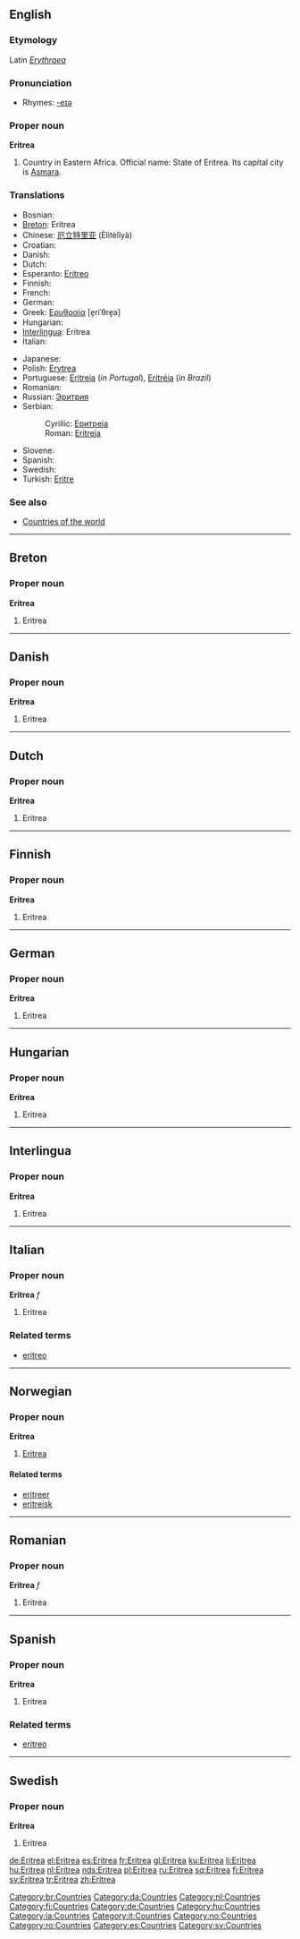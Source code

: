 {{see|eritrea}}
{{wikipedia}}
==English==

===Etymology===
Latin ''[[Erythraea]]''

===Pronunciation===
{{IPAchar|/ˌerɪˈtreɪə/, /ˌerɪˈtriːə/}}
*Rhymes: [[Rhymes:English:-eɪə|-eɪə]]

===Proper noun===
'''Eritrea'''

# Country in Eastern Africa. Official name: State of Eritrea. Its capital city is [[Asmara]].

===Translations===
{{rfc-level|Translations at L3+ (AutoFormat would have corrected level of Translations)}}
{{top}}
*Bosnian: {{t-|bs|Eritreja|f}}
*[[Breton]]: Eritrea
*Chinese: [[厄立特里亚]] (Èlìtèlǐyà)
*Croatian: {{t-|hr|Eritreja|f}}
* Danish: {{t-|da|Eritrea}}
* Dutch: {{t+|nl|Eritrea}}
*Esperanto: [[Eritreo]]
* Finnish: {{t+|fi|Eritrea}}
* French: {{t+|fr|Érythrée|f}}
* German: {{t+|de|Eritrea}}
*Greek: [[Ερυθραία]] [e̞riˈθre̞a] {{f}}
* Hungarian: {{t+|hu|Eritrea}}
*[[Interlingua]]: Eritrea
* Italian: {{t-|it|Eritrea|f}}
{{mid}}
* Japanese: {{t+|ja|エリトリア|tr=Eritoria|sc=Jpan}}
*Polish: [[Erytrea]]
*Portuguese: [[Eritreia]] (''in Portugal''), [[Eritréia]] (''in Brazil'')
* Romanian: {{t-|ro|Eritrea|f}}
*Russian: [[Эритрия]]
*Serbian:
*:Cyrillic: [[Еритреја#Serbian|Еритреја]] {{f}}
*:Roman: [[Eritreja#Serbian|Eritreja]] {{f}}
* Slovene: {{t+|sl|Eritreja|f}}
* Spanish: {{t+|es|Eritrea}}
* Swedish: {{t+|sv|Eritrea}}
*Turkish: [[Eritre]]
{{bottom}}

===See also===
*[[Countries of the world]]

----

==Breton==

===Proper noun===
'''Eritrea'''

# Eritrea

[[Category:br:Countries]]

----

==Danish==

===Proper noun===
'''Eritrea'''

# Eritrea

[[Category:da:Countries]]

----

==Dutch==

===Proper noun===
'''Eritrea'''

# Eritrea

[[Category:nl:Countries]]

----

==Finnish==

===Proper noun===
'''Eritrea'''

# Eritrea

[[Category:fi:Countries]]

----

==German==

===Proper noun===
'''Eritrea'''

# Eritrea

[[Category:de:Countries]]

----

==Hungarian==

===Proper noun===
'''Eritrea'''

# Eritrea

[[Category:hu:Countries]]

----

==Interlingua==

===Proper noun===
'''Eritrea'''

# Eritrea

[[Category:ia:Countries]]

----

==Italian==

===Proper noun===
'''Eritrea''' ''f''

# Eritrea

===Related terms===
*[[eritreo]]

[[Category:it:Countries]]

----

==Norwegian==

===Proper noun===
'''Eritrea'''

# [[#English|Eritrea]]

====Related terms====
*[[eritreer]]
*[[eritreisk]]

[[Category:no:Countries]]

----

==Romanian==

===Proper noun===
'''Eritrea''' ''f''

# Eritrea

[[Category:ro:Countries]]

----

==Spanish==

===Proper noun===
'''Eritrea'''

# Eritrea

===Related terms===
*[[eritreo]]

[[Category:es:Countries]]

----

==Swedish==

===Proper noun===
'''Eritrea'''

# Eritrea

[[Category:sv:Countries]]

[[de:Eritrea]]
[[el:Eritrea]]
[[es:Eritrea]]
[[fr:Eritrea]]
[[gl:Eritrea]]
[[ku:Eritrea]]
[[li:Eritrea]]
[[hu:Eritrea]]
[[nl:Eritrea]]
[[nds:Eritrea]]
[[pl:Eritrea]]
[[ru:Eritrea]]
[[sq:Eritrea]]
[[fi:Eritrea]]
[[sv:Eritrea]]
[[tr:Eritrea]]
[[zh:Eritrea]]